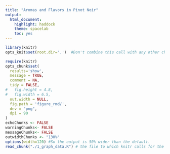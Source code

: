 ```yaml
---
title: "Aromas and Flavors in Pinot Noir"
output:
  html_document:
    highlight: haddock
    theme: spacelab
    toc: yes
---
```


<!--  Set the working directory to the repository's base directory; this assumes the report is nested inside of only one directory.-->
```r
library(knitr)
opts_knit$set(root.dir='.')  #Don't combine this call with any other chunk -especially one that uses file paths.
```

<!-- Set the report-wide options, and point to the external script file. -->
```r
require(knitr)
opts_chunk$set(
  results='show', 
  message = TRUE,
  comment = NA, 
  tidy = FALSE,
#   fig.height = 4.8, 
#   fig.width = 6.5, 
  out.width = NULL,
  fig.path = 'figure_rmd/',     
  dev = "png",
  dpi = 90
)
echoChunks <- FALSE
warningChunks<- FALSE
messageChunks<- FALSE
outwidthChunks <- "130%"
options(width=120) #So the output is 50% wider than the default.
read_chunk("./1_graph_data.R") # the file to which knitr calls for the chunks
```


```r
```

```r
```

```r
``` 

```r
```


```r
```

```r
```

```r
```
